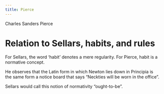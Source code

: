 ```yaml
---
title: Pierce
---
```


Charles Sanders Pierce

# Relation to Sellars, habits, and rules
For Sellars, the word 'habit' denotes a mere regularity. For Pierce, habit is a 
normative concept. 

He observes that the Latin form in which Newton lies down in Principia is the 
same form a notice board that says "Neckties will be worn in the office".

Sellars would call this notion of normativity "ought-to-be".
